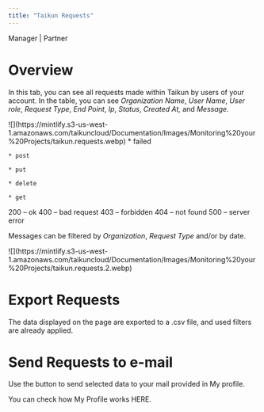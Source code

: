 ```yaml
---
title: "Taikun Requests"
---
```


<Icon icon="user-tie" iconType="solid" /> Manager | <Icon icon="handshake" iconType="solid" /> Partner

# Overview

In this tab, you can see all requests made within Taikun by users of your account. In the table, you can see *Organization Name*, *User Name*, *User role*, *Request Type*, *End Point*, *Ip*, *Status*, *Created At,* and *Message*.

<Frame caption="Taikun Requests">
  ![](https://mintlify.s3-us-west-1.amazonaws.com/taikuncloud/Documentation/Images/Monitoring%20your%20Projects/taikun.requests.webp)
</Frame>

<AccordionGroup>
  <Accordion title="Requests type" icon="pen">
    * failed

    * post

    * put

    * delete

    * get
  </Accordion>

  <Accordion title="Status" icon="copy">
    200 – ok
    400 – bad request
    403 – forbidden
    404 – not found
    500 – server error
  </Accordion>
</AccordionGroup>

Messages can be filtered by *Organization*, *Request Type* and/or by date.

<Frame caption="Taikun Requests filtr">
  ![](https://mintlify.s3-us-west-1.amazonaws.com/taikuncloud/Documentation/Images/Monitoring%20your%20Projects/taikun.requests.2.webp)
</Frame>

# Export Requests

The data displayed on the page are exported to a .csv file, and used filters are already applied.

# Send Requests to e-mail

Use the button to send selected data to your mail provided in My profile.

<Card title="My Profile" icon="user" horizontal={true} href="Documentation/Topics/Account Management/My Profile management.mdx">
  You can check how My Profile works HERE.
</Card>
